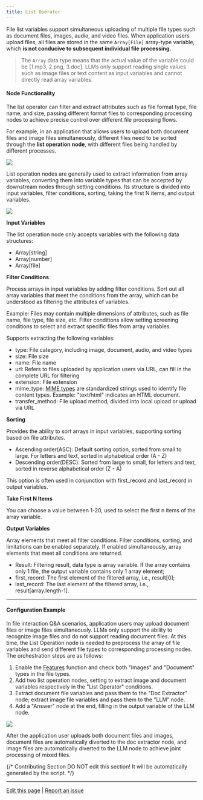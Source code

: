 ```yaml
---
title: List Operator
---
```



File list variables support simultaneous uploading of multiple file types such as document files, images, audio, and video files. When application users upload files, all files are stored in the same `Array[File]` array-type variable, which **is not conducive to subsequent individual file processing.**

> The `Array` data type means that the actual value of the variable could be \[1.mp3, 2.png, 3.doc]. LLMs only support reading single values such as image files or text content as input variables and cannot directly read array variables.

#### Node Functionality

The list operator can filter and extract attributes such as file format type, file name, and size, passing different format files to corresponding processing nodes to achieve precise control over different file processing flows.

For example, in an application that allows users to upload both document files and image files simultaneously, different files need to be sorted through the **list operation node**, with different files being handled by different processes.

![](https://assets-docs.dify.ai/dify-enterprise-mintlify/en/guides/workflow/node/522a0c932aab93d4f3970168412f759e.png)

List operation nodes are generally used to extract information from array variables, converting them into variable types that can be accepted by downstream nodes through setting conditions. Its structure is divided into input variables, filter conditions, sorting, taking the first N items, and output variables.

![](https://assets-docs.dify.ai/dify-enterprise-mintlify/en/guides/workflow/node/812d1b2f167065e17df8392b2cb3cc8a.png)

**Input Variables**

The list operation node only accepts variables with the following data structures:

* Array\[string]
* Array\[number]
* Array\[file]

**Filter Conditions**

Process arrays in input variables by adding filter conditions. Sort out all array variables that meet the conditions from the array, which can be understood as filtering the attributes of variables.

Example: Files may contain multiple dimensions of attributes, such as file name, file type, file size, etc. Filter conditions allow setting screening conditions to select and extract specific files from array variables.

Supports extracting the following variables:

* type: File category, including image, document, audio, and video types
* size: File size
* name: File name
* url: Refers to files uploaded by application users via URL, can fill in the complete URL for filtering
* extension: File extension
* mime\_type: [MIME types](https://datatracker.ietf.org/doc/html/rfc2046) are standardized strings used to identify file content types. Example: "text/html" indicates an HTML document.
* transfer\_method: File upload method, divided into local upload or upload via URL

**Sorting**

Provides the ability to sort arrays in input variables, supporting sorting based on file attributes.

* Ascending order(ASC): Default sorting option, sorted from small to large. For letters and text, sorted in alphabetical order (A - Z)
* Descending order(DESC): Sorted from large to small, for letters and text, sorted in reverse alphabetical order (Z - A)

This option is often used in conjunction with first\_record and last\_record in output variables.

**Take First N Items**

You can choose a value between 1-20, used to select the first n items of the array variable.

**Output Variables**

Array elements that meet all filter conditions. Filter conditions, sorting, and limitations can be enabled separately. If enabled simultaneously, array elements that meet all conditions are returned.

* Result: Filtering result, data type is array variable. If the array contains only 1 file, the output variable contains only 1 array element;
* first\_record: The first element of the filtered array, i.e., result\[0];
* last\_record: The last element of the filtered array, i.e., result\[array.length-1].

***

#### Configuration Example

In file interaction Q\&A scenarios, application users may upload document files or image files simultaneously. LLMs only support the ability to recognize image files and do not support reading document files. At this time, the List Operation node is needed to preprocess the array of file variables and send different file types to corresponding processing nodes. The orchestration steps are as follows:

1. Enable the [Features](/en/guides/workflow/additional-features) function and check both "Images" and "Document" types in the file types.
2. Add two list operation nodes, setting to extract image and document variables respectively in the "List Operator" conditions.
3. Extract document file variables and pass them to the "Doc Extractor" node; extract image file variables and pass them to the "LLM" node.
4. Add a "Answer" node at the end, filling in the output variable of the LLM node.

![](https://assets-docs.dify.ai/dify-enterprise-mintlify/en/guides/workflow/node/610358293217e54b55b7e1d4d16bf83c.png)

After the application user uploads both document files and images, document files are automatically diverted to the doc extractor node, and image files are automatically diverted to the LLM node to achieve joint processing of mixed files.

{/*
Contributing Section
DO NOT edit this section!
It will be automatically generated by the script.
*/}

---

[Edit this page](https://github.com/langgenius/dify-docs/edit/main/en/guides/workflow/node/list-operator.mdx) | [Report an issue](https://github.com/langgenius/dify-docs/issues/new?template=docs.yml)

